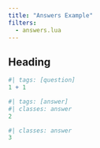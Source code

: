 ```yaml
---
title: "Answers Example"
filters:
  - answers.lua
---
```


## Heading


```r
#| tags: [question]
1 + 1
```

```r
#| tags: [answer]
#| classes: answer
2
```

```r
#| classes: answer
3
```